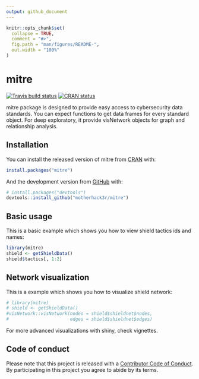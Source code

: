 ```yaml
---
output: github_document
---
```


<!-- README.md is generated from README.Rmd. Please edit that file -->

```r
knitr::opts_chunk$set(
  collapse = TRUE,
  comment = "#>",
  fig.path = "man/figures/README-",
  out.width = "100%"
)
```

# mitre

<!-- badges: start -->
[![Travis build status](https://travis-ci.org/motherhack3r/mitre.svg?branch=devel)](https://travis-ci.org/motherhack3r/mitre)
[![CRAN status](https://www.r-pkg.org/badges/version/mitre)](https://cran.r-project.org/package=mitre)
<!-- badges: end -->

mitre package is designed to provide easy access to cybersecurity data standards.
You can expect functions to get data frames for every standard object.
For deep exploratory, it provide visNetwork objects for graph and relationship
analysis.

## Installation

You can install the released version of mitre from [CRAN](https://CRAN.R-project.org) with:

``` r
install.packages("mitre")
```

And the development version from [GitHub](https://github.com/) with:

``` r
# install.packages("devtools")
devtools::install_github("motherhack3r/mitre")
```
## Basic usage

This is a basic example which shows you how to view shield tactics ids and names:

```r
library(mitre)
shield <- getShieldData()
shield$tactics[, 1:2]
```

## Network visualization

This is a example which shows you how to visualize shield network:

```r
# library(mitre)
# shield <- getShieldData()
#visNetwork::visNetwork(nodes = shield$shieldnet$nodes,
#                       edges = shield$shieldnet$edges)
```

For more advanced visualizations with shiny, check vignettes.

## Code of conduct

Please note that this project is released with a [Contributor Code of Conduct](https://pkgdown.r-lib.org/CODE_OF_CONDUCT.html). By participating in this project you agree to abide by its terms.
